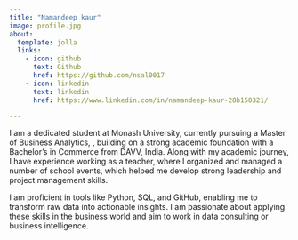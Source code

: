 ```yaml
---
title: "Namandeep kaur"
image: profile.jpg
about:
  template: jolla
  links:
    - icon: github
      text: Github
      href: https://github.com/nsal0017
    - icon: linkedin
      text: linkedin
      href: https://www.linkedin.com/in/namandeep-kaur-28b150321/

---
```


I am a dedicated student at Monash University, currently pursuing a Master of Business Analytics, , building on a strong academic foundation with a Bachelor's in Commerce from DAVV, India. Along with my academic journey, I have experience working as a teacher, where I organized and managed a number of school events, which helped me develop strong leadership and project management skills. 

I am proficient in tools like Python, SQL, and GitHub, enabling me to transform raw data into actionable insights. I am passionate about applying these skills in the business world and aim to work in data consulting or business intelligence. 




